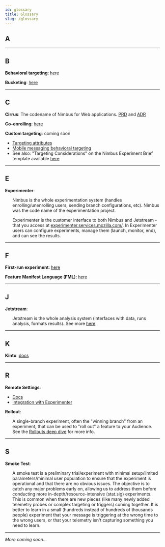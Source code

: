```yaml
---
id: glossary 
title: Glossary
slug: /glossary
---
```


## A 

----

## B

**Behavioral targeting**: [here](/mobile-behavioral-targeting)

**Bucketing**: [here](/bucketing)

----

## C 

**Cirrus**: The codename of Nimbus for Web applications. [PRD](https://docs.google.com/document/d/1bg7GUoGeGusiSHE945P0XWkX_beGDQCb7gTMImliI44/edit#heading=h.hs9kv3uaq67s) and [ADR](https://docs.google.com/document/d/1ub46GXVz0rD6vsdS85UF_LvUfJItMwE9jicFCXc1jvw/edit)

**Co-enrolling**: [here](/fml/coenrolling-features)

**Custom targeting**: coming soon
   * [Targeting attributes](https://firefox-source-docs.mozilla.org/browser/components/newtab/content-src/asrouter/docs/targeting-attributes.html)
   * [Mobile messaging behavioral targeting](/mobile-behavioral-targeting)
   * See also: "Targeting Considerations" on the Nimbus Experiment Brief template available [here](/for-product#where-do-i-start)

----

## E 

**Experimenter**: 
<ul>
Nimbus is the whole experimentation system (handles enrolling/unenrolling users, sending branch configurations, etc). Nimbus was the code name of the experimentation project. 
</ul>
<ul>
Experimenter is the customer interface to both Nimbus and Jetstream - that you access at <a href="https://experimenter.services.mozilla.com/">experimenter.services.mozilla.com/</a>. In Experimenter users can configure experiments, manage them (launch, monitor, end), and can see the results.
</ul>

----

## F 

**First-run experiment**: [here](/mobile-first-run-experiments)

**Feature Manifest Language (FML)**: [here](/fml-spec)

----

## J 

**Jetstream**: 
<ul>
Jetstream is the whole analysis system (interfaces with data, runs analysis, formats results). See more <a href="/deep-dives/jetstream/overview">here</a>
</ul>

----

## K 

**Kinto**: [docs](https://docs.kinto-storage.org/en/stable/index.html)

----

## R 

**Remote Settings**: 
   * [Docs](https://remote-settings.readthedocs.io/en/latest/)
   * [Integration with Experimenter](https://github.com/mozilla/experimenter/tree/main/docs/experimenter#overview)

**Rollout**: 
<ul>
A single-branch experiment, often the "winning branch" from an experiment, that can be used to "roll out" a feature to your Audience. See the <a href="/deep-dives/experimenter/rollouts">Rollouts deep dive</a> for more info.
</ul>

----

## S

**Smoke Test**:
<ul> 
A smoke test is a preliminary trial/experiment with minimal setup/limited parameters/minimal user population to ensure that the experiment is operational and that there are no obvious issues. The objective is to catch any major problems early on, allowing us to address them before conducting more in-depth/resource-intensive (stat.sig) experiments.  This is common when there are new pieces (like many newly added telemetry probes or complex targeting or triggers) coming together.  It is better to learn in a small (hundreds instead of hundreds of thousands people) experiment that your message is triggering at the wrong time to the wrong users, or that your telemetry isn't capturing something you need to learn. 
</ul>

----

_More coming soon..._
